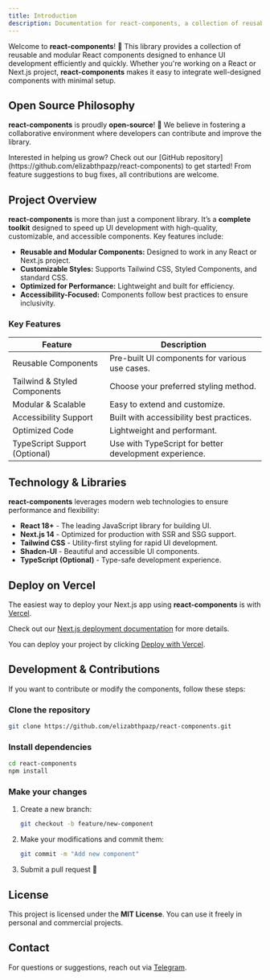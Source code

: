 ```yaml
---
title: Introduction
description: Documentation for react-components, a collection of reusable React components.
---
```


Welcome to **react-components**! 🚀 This library provides a collection of reusable and modular React components designed to enhance UI development efficiently and quickly. Whether you're working on a React or Next.js project, **react-components** makes it easy to integrate well-designed components with minimal setup.

## Open Source Philosophy

**react-components** is proudly **open-source**! 🎉 We believe in fostering a collaborative environment where developers can contribute and improve the library.

<Note title="Contribute">
 Interested in helping us grow? Check out our [GitHub repository](https://github.com/elizabthpazp/react-components) to get started! From feature suggestions to bug fixes, all contributions are welcome.
</Note>

## Project Overview

**react-components** is more than just a component library. It’s a **complete toolkit** designed to speed up UI development with high-quality, customizable, and accessible components. Key features include:

- **Reusable and Modular Components:** Designed to work in any React or Next.js project.
- **Customizable Styles:** Supports Tailwind CSS, Styled Components, and standard CSS.
- **Optimized for Performance:** Lightweight and built for efficiency.
- **Accessibility-Focused:** Components follow best practices to ensure inclusivity.

### Key Features

| **Feature**                   | **Description**                                          |
|-------------------------------|----------------------------------------------------------|
| Reusable Components           | Pre-built UI components for various use cases.         |
| Tailwind & Styled Components  | Choose your preferred styling method.                   |
| Modular & Scalable            | Easy to extend and customize.                           |
| Accessibility Support         | Built with accessibility best practices.                |
| Optimized Code                | Lightweight and performant.                             |
| TypeScript Support (Optional) | Use with TypeScript for better development experience. |

## Technology & Libraries

**react-components** leverages modern web technologies to ensure performance and flexibility:

- **React 18+** - The leading JavaScript library for building UI.
- **Next.js 14** - Optimized for production with SSR and SSG support.
- **Tailwind CSS** - Utility-first styling for rapid UI development.
- **Shadcn-UI** - Beautiful and accessible UI components.
- **TypeScript (Optional)** - Type-safe development experience.

## Deploy on Vercel

The easiest way to deploy your Next.js app using **react-components** is with [Vercel](https://vercel.com/new?utm_medium=default-template&filter=next.js&utm_source=create-next-app&utm_campaign=create-next-app-readme).

Check out our [Next.js deployment documentation](https://nextjs.org/docs/deployment) for more details.

You can deploy your project by clicking [Deploy with Vercel](https://vercel.com/new/clone?repository-url=https://github.com/elizabthpazp/react-components).
 
## Development & Contributions

If you want to contribute or modify the components, follow these steps:

### Clone the repository
```bash
git clone https://github.com/elizabthpazp/react-components.git
```

### Install dependencies
```bash
cd react-components
npm install
```

### Make your changes
1. Create a new branch:
   ```bash
   git checkout -b feature/new-component
   ```
2. Make your modifications and commit them:
   ```bash
   git commit -m "Add new component"
   ```
3. Submit a pull request 🚀

## License

This project is licensed under the **MIT License**. You can use it freely in personal and commercial projects.

## Contact

For questions or suggestions, reach out via [Telegram](https://t.me/elijs_dev).

